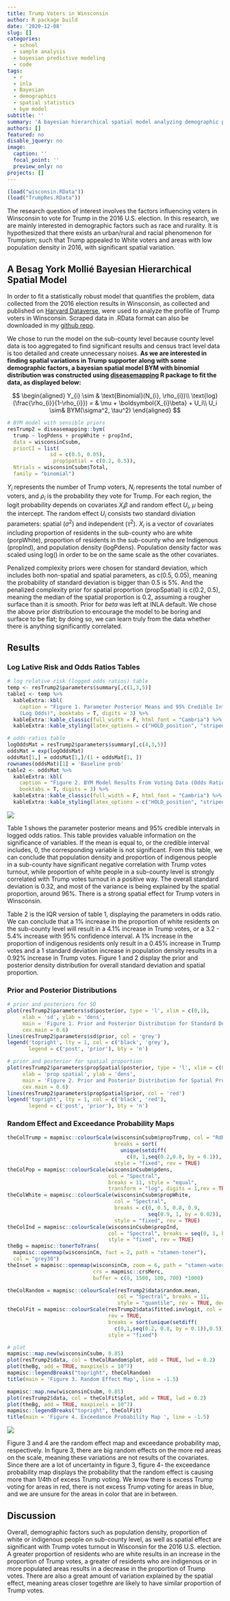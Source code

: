 ```yaml
---
title: Trump Voters in Winsconsin
author: R package build
date: '2020-12-08'
slug: []
categories:
  - school
  - sample analysis
  - bayesian predictive modeling
  - code
tags:
  - r
  - inla
  - Bayesian
  - demographics
  - spatial statistics
  - bym model
subtitle: ''
summary: 'A bayesian hierarchical spatial model analyzing demographic profile of 2016 Trump voters in Winsconsin using diseasemapping::bym in R.'
authors: []
featured: no
disable_jquery: no
image:
  caption: ''
  focal_point: ''
  preview_only: no
projects: []
---
```

```r
(load("wisconsin.RData"))
(load("TrumpRes.RData"))
```

The research question of interest involves the factors influencing voters in Winsconsin to vote for Trump in the 2016 U.S. election. In this research, we are mainly interested in demographic factors such as race and rurality. 
It is hypothesized that there exists an urban/rural and racial phenomenon for Trumpism; such that Trump appealed to White voters and areas with low population density in 2016, with significant spatial variation.  
  
## A Besag York Mollié Bayesian Hierarchical Spatial Model  

In order to fit a statistically robust model that quantifies the problem, data collected from the 2016 election results in Winsconsin, as collected and published on [Harvard Dataverse](https://dataverse.harvard.edu), were used to analyze the profile of Trump voters in Winsconsin. Scraped data in .RData format can also be downloaded in my  [github repo](https://github.com/mamaggie/maggiema.rbind.io/blob/main/content/project/TrumpVotersWinsconsin/wisconsin.rdata).  
  
We chose to run the model on the sub-county level because county level data is too aggregated to find significant results and census tract level data is too detailed and create unnecessary noises. 
**As we are interested in finding spatial variations in Trump supporter along with some demographic factors, a bayesian spatial model BYM with binomial distribution was constructed using [diseasemapping](http://diseasemapping.r-forge.r-project.org) R package to fit the data, as displayed below:**    

$$
\begin{aligned}
Y_{i} \sim & \text{Binomial}(N_{i}, \rho_{i})\\
\text{log}(\frac{\rho_{i}}{1-\rho_{i}}) = & \mu + \boldsymbol{X_{i}\beta} + U_i\\
U_i \sim& BYM(\sigma^2, \tau^2)
\end{aligned}
$$

```r
# BYM model with sensible priors
resTrump2 = diseasemapping::bym(
  trump ~ logPdens + propWhite + propInd, 
  data = wisconsinCsubm, 
  priorCI = list(
              sd = c(0.5, 0.05), 
               propSpatial = c(0.2, 0.5)), 
  Ntrials = wisconsinCsubm$Total, 
  family = "binomial")
```

  
$Y_i$ represents the number of Trump voters, $N_i$ represents the total number of voters, and $\rho_i$ is the probability they vote for Trump. For each region, the logit probability depends on covariates $X_i\beta$ and random effect $U_i$, $\mu$ being the intercept. The random effect $U_i$ consists two standard diviation parameters: spatial ($\sigma^2$) and independent ($\tau^2$). $X_i$ is a vector of covariates including proportion of residents in the sub-county who are white (porpWhite), proportion of residents in the sub-county who are Indigenous (propInd), and population density (logPdens). Population density factor was scaled using log() in order to be on the same scale as the other covariates.  

Penalized complexity priors were chosen for standard deviation, which includes both non-spatial and spatial parameters, as c(0.5, 0.05), meaning the probability of standard deviation is bigger than 0.5 is 5%. And the penalized complexity prior for spatial proportion (propSpatial) is c(0.2, 0.5), meaning the median of the spatial proportion is 0.2, assuming a rougher surface than it is smooth. Prior for $beta$ was left at INLA default. We chose the above prior distribution to encourage the model to be boring and surface to be flat; by doing so, we can learn truly from the data whether there is anything significantly correlated.  
  
## Results  

### Log Lative Risk and Odds Ratios Tables  

```r
# log relative risk (logged odds ratios) table
temp <- resTrump2$parameters$summary[,c(1,3,5)] 
table1 <- temp %>%
  kableExtra::kbl(
    caption = "Figure 1. Parameter Posterior Means and 95% Credible Intervals 
    (Log Odds)", booktabs = T, digits = 3) %>%
  kableExtra::kable_classic(full_width = F, html_font = "Cambria") %>%
  kableExtra::kable_styling(latex_options = c("HOLD_position", "striped"))

# odds ratios table
logOddsMat = resTrump2$parameters$summary[,c(4,3,5)]
oddsMat = exp(logOddsMat)
oddsMat[1,] = oddsMat[1,]/(1 + oddsMat[1, ])
rownames(oddsMat)[1] = 'Baseline prob'
table2 <- oddsMat %>%
  kableExtra::kbl(
    caption = "Figure 2. BYM Model Results From Voting Data (Odds Ratio)", 
    booktabs = T, digits = 3) %>%
  kableExtra::kable_classic(full_width = F, html_font = "Cambria") %>%
  kableExtra::kable_styling(latex_options = c("HOLD_position", "striped"))
```

![](https://raw.githubusercontent.com/mamaggie/maggiema.rbind.io/main/content/project/TrumpVotersWinsconsin/tables.jpg)

Table 1 shows the parameter posterior means and 95% credible intervals in logged odds ratios. This table provides valuable information on the significance of variables. If the mean is equal to, or the credible interval includes, 0, the corresponding variable is not significant. From this table, we can conclude that population density and proportion of indigenous people in a sub-county have significant negative correlation with Trump votes turnout, while proportion of white people in a sub-county level is strongly correlated with Trump votes turnout in a positive way. The overall standard deviation is 0.32, and most of the variance is being explained by the spatial proportion, around 96%. There is a strong spatial effect for Trump voters in Winsconsin.  

Table 2 is the IQR version of table 1, displaying the parameters in odds ratio. We can conclude that a 1% increase in the proportion of white residents on the sub-county level will result in a 4.1% increase in Trump votes, or a 3.2 - 5.4% increase with 95% confidence interval. A 1% increase in the proportion of indigenous residents only result in a 0.45% increase in Trump votes and a 1 standard deviation increase in population density results in a 0.92% increase in Trump votes. Figure 1 and 2 display the prior and posterior density distribution for overall standard deviation and spatial proportion.  

### Prior and Posterior Distributions  

```r
# prior and posteriors for SD
plot(resTrump2$parameters$sd$posterior, type = 'l', xlim = c(0,1), 
     xlab = 'sd', ylab = 'dens', 
     main = 'Figure 1. Prior and Posterior Distribution for Standard Deviation',
     cex.main = 0.6)
lines(resTrump2$parameters$sd$prior, col = 'grey')
legend('topright', lty = 1, col = c('black', 'grey'),
       legend = c('post', 'prior'), bty = 'n')

# prior and posterior for spatial proportion
plot(resTrump2$parameters$propSpatial$posterior, type = 'l', xlim = c(0,2.5), 
     xlab = 'prop spatial', ylab = 'dens', 
     main = 'Figure 2. Prior and Posterior Distribution for Spatial Proportion', 
     cex.main = 0.6)
lines(resTrump2$parameters$propSpatial$prior, col = 'red')
legend('topright', lty = 1, col = c('black', 'red'),
       legend = c('post', 'prior'), bty = 'n')
```


### Random Effect and Exceedance Probability Maps  

```r
theColTrump = mapmisc::colourScale(wisconsinCsubm$propTrump, col = "RdBu", 
                                   breaks = sort(
                                     unique(setdiff(
                                       c(0, 1,seq(0.2,0.8, by = 0.1)), 0.5))), 
                                   style = "fixed", rev = TRUE)
theColPop = mapmisc::colourScale(wisconsinCsubm$pdens, 
                                 col = "Spectral", 
                                 breaks = 11, style = "equal", 
                                 transform = "log", digits = 1,rev = TRUE)
theColWhite = mapmisc::colourScale(wisconsinCsubm$propWhite,
                                   col = "Spectral", 
                                   breaks = c(0, 0.5, 0.8, 0.9, 
                                              seq(0.9, 1, by = 0.02)), 
                                   style = "fixed", rev = TRUE)
theColInd = mapmisc::colourScale(wisconsinCsubm$propInd,
                                 col = "Spectral", breaks = seq(0, 1, by = 0.1), 
                                 style = "fixed", rev = TRUE)
theBg = mapmisc::tonerToTrans(
  mapmisc::openmap(wisconsinCm, fact = 2, path = "stamen-toner"), 
  col = "grey30")
theInset = mapmisc::openmap(wisconsinCm, zoom = 6, path = "stamen-watercolor", 
                            crs = mapmisc::crsMerc, 
                            buffer = c(0, 1500, 100, 700) *1000)

theColRandom = mapmisc::colourScale(resTrump2$data$random.mean, 
                                    col = "Spectral", breaks = 11, 
                                    style = "quantile", rev = TRUE, dec = 1)
theColFit = mapmisc::colourScale(resTrump2$data$fitted.invlogit, col = "RdBu", 
                                 rev = TRUE, 
                                 breaks = sort(unique(setdiff(
                                   c(0,1,seq(0.2, 0.8, by = 0.1)),0.5))), 
                                 style = "fixed")

# plot
mapmisc::map.new(wisconsinCsubm, 0.85) 
plot(resTrump2$data, col = theColRandom$plot, add = TRUE, lwd = 0.2)
plot(theBg, add = TRUE, maxpixels = 10^7)
mapmisc::legendBreaks("topright", theColRandom) 
title(main = 'Figure 3. Random Effect Map', line = -1.5)

mapmisc::map.new(wisconsinCsubm, 0.85)
plot(resTrump2$data, col = theColFit$plot, add = TRUE, lwd = 0.2) 
plot(theBg, add = TRUE, maxpixels = 10^7) 
mapmisc::legendBreaks("topright", theColFit)
title(main = 'Figure 4. Exceedance Probability Map ', line = -1.5)

```

![](https://raw.githubusercontent.com/mamaggie/maggiema.rbind.io/main/content/project/TrumpVotersWinsconsin/maps.jpg)  

Figure 3 and 4 are the random effect map and exceedance probability map, respectively. In figure 3, there are big random effects on the more red areas on the scale, meaning these variations are not results of the covariates. Since there are a lot of uncertainty in figure 3, figure 4- the exceedance probability map displays the probability that the random effect is causing more than 1/4th of excess Trump voting. We know there is excess Trump voting for areas in red, there is not excess Trump voting for areas in blue, and we are unsure for the areas in color that are in between.  

## Discussion  
Overall, demographic factors such as population density, proportion of white or indigenous people on sub-county level, as well as spatial effect are significant with Trump votes turnout in Wisconsin for the 2016 U.S. election. A greater proportion of residents who are white results in an increase in the proportion of Trump votes, a greater of residents who are indigenous or in more populated areas results in a decrease in the proportion of Trump votes. There are also a great amount of variation explained by the spatial effect, meaning areas closer togethre are likely to have similar proportion of Trump votes.  
